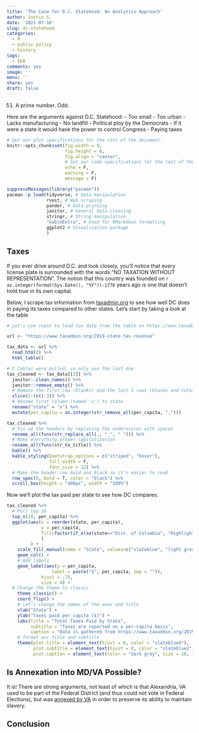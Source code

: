 ```yaml
---
title: 'The Case for D.C. Statehood: An Analytics Approach'
author: Justin S.
date: '2021-07-16'
slug: dc-statehood
categories:
  - R
  - public policy
  - history
tags:
  - EDA
comments: yes
image: ''
menu: ''
share: yes
draft: false
---
```


51. A prime number. Odd. 

Here are the arguments against D.C. Statehood:
  - Too small
  - Too urban
  - Lacks manufacturing
  - No landfill
  - Political ploy by the Democrats
  - If it were a state it would have the power to control Congress
  - Paying taxes

```r
# Set our plot specifications for the rest of the document.
knitr::opts_chunk$set(fig.width = 9,
                      fig.height = 6,
                      fig.align = "center",
                      # Set our code specifications for the rest of the document
                      echo = F,
                      warning = F,
                      message = F)
```

```r
suppressMessages(library("pacman"))
pacman::p_load(tidyverse, # Data manipulation
               rvest, # Web scraping
               pander, # Data printing
               janitor, # General data cleaning
               stringr, # String manipulation
               "kableExtra", # Used for RMarkdown formatting
               ggplot2 # Visualization package
               )
```

## Taxes
If you ever drive around D.C. and look closely, you'll notice that every license plate is surrounded with the words "NO TAXATION WITHOUT REPRESENTATION". The notion that this country was founded on `r as.integer(format(Sys.Date(), "%Y"))-1776` years ago is one that doesn't hold true in its own capital. 

Below, I scrape tax information from [taxadmin.org](https://www.taxadmin.org/2019-state-tax-revenue) to see how well DC does in paying its taxes compared to other states. Let's start by taking a look at the table

```r
# Let's use rvest to load tax data from the table on https://www.taxadmin.org/2019-state-tax-revenue

url <- "https://www.taxadmin.org/2019-state-tax-revenue"

tax_data <- url %>% 
  read_html() %>%
  html_table() 

# 3 tables were pulled, so only use the last one
tax_cleaned <- tax_data[[3]] %>% 
  janitor::clean_names() %>% 
  janitor::remove_empty() %>% 
  # Remove the first row (blanks) and the last 3 rows (blanks and totals)
  slice(2:(n()-3)) %>%
  # Rename first column (named 'x') to state
  rename("state" = "x") %>% 
  mutate(per_capita = as.integer(str_remove_all(per_capita, ","))) 

tax_cleaned %>% 
  # Fix up the headers by replacing the underscores with spaces
  rename_all(funs(str_replace_all(., "_", " "))) %>% 
  # Make everything proper capitalization
  rename_all(funs(str_to_title)) %>% 
  kable() %>%
  kable_styling(bootstrap_options = c("striped", "hover"),
                full_width = F,
                font_size = 12) %>%
  # Make the header row bold and black so it's easier to read
  row_spec(0, bold = T, color = "black") %>% 
  scroll_box(height = "400px", width = "100%")
```

Now we'll plot the tax paid per state to see how DC compares.

```r
tax_cleaned %>% 
  # Pull top 10
  top_n(10, per_capita) %>% 
  ggplot(aes(x = reorder(state, per_capita), 
             y = per_capita,
             fill=factor(if_else(state=="Dist. of Columbia", "Highlighted", "Normal"))
             )
         ) +
    scale_fill_manual(name = "State", values=c("slateblue", "light gray")) +
    geom_col() +
    # Add labels
    geom_label(aes(y = per_capita,
                 label = paste("$", per_capita, sep = "")),
             hjust = .75,
             size = 4) +    
  # Change the theme to classic
    theme_classic() +
    coord_flip() + 
    # Let's change the names of the axes and title
    xlab("State") +
    ylab("Taxes paid per capita ($)") +
    labs(title = "Total Taxes Paid by State",
         subtitle = "Taxes are reported on a per-capita basis",
         caption = "Data is gathered from https://www.taxadmin.org/2019-state-tax-revenue") +
    # format our title and subtitle
    theme(plot.title = element_text(hjust = 0, color = "slateblue4"),
          plot.subtitle = element_text(hjust = 0, color = "slateblue2", size = 10),
          plot.caption = element_text(color = "dark gray", size = 10, face = "italic"))

```

## Is Annexation into MD/VA Possible?
It is! There are strong arguments, not least of which is that Alexandria, VA used to be part of the Federal District (and thus could not vote in Federal Elections), but was [annexed by VA](http://www.compromise-of-1850.org/banning-slave-trade-in-washington-dc/) in order to preserve its ability to maintain slavery.

## Conclusion